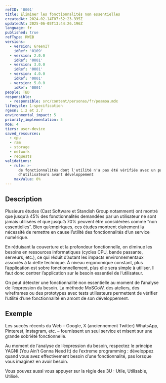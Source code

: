 ```yaml
---
refID: '0001'
title: Éliminer les fonctionnalités non essentielles
createdAt: 2024-02-14T07:52:23.335Z
updatedAt: 2025-06-05T13:44:26.196Z
language: fr
published: true
refType: RWEB
versions:
  - version: GreenIT
    idRef: '0109'
  - version: 2.0.0
    idRef: '0001'
  - version: 3.0.0
    idRef: '0001'
  - version: 4.0.0
    idRef: '0001'
  - version: 5.0.0
    idRef: '0001'
people: TBD
responsible:
  - responsible: src/content/personas/fr/poamoa.mdx
lifecycle: 1-specification
rgesn: 1.2 et 2.7
environmental_impact: 5
priority_implementation: 5
moe: 4
tiers: user-device
saved_resources:
  - cpu
  - ram
  - storage
  - network
  - requests
validations:
  - rule: >-
      de fonctionnalités dont l'utilité n'a pas été vérifiée avec un panel
      d'utilisateurs avant développement
    maxValue: 0%
---
```


## Description

Plusieurs études (Cast Software et Standish Group notamment) ont montré que jusqu’à 45% des fonctionnalités demandées par un utilisateur ne sont jamais utilisées et que jusqu’à 70% peuvent être considérées comme “non essentielles”. Bien qu’empiriques, ces études montrent clairement la nécessité de remettre en cause l’utilité des fonctionnalités d’un service numérique. 

En réduisant la couverture et la profondeur fonctionnelle, on diminue les besoins en ressources informatiques (cycles CPU, bande passante, serveurs, etc.), ce qui réduit d’autant les impacts environnementaux associés à la dette technique. À niveau ergonomique constant, plus l’application est sobre fonctionnellement, plus elle sera simple à utiliser. Il faut donc centrer l’application sur le besoin essentiel de l’utilisateur. 

On peut détecter une fonctionnalité non essentielle au moment de l’analyse de l’expression du besoin. La méthode MoSCoW, des ateliers, des wireframes ou des prototypes avec tests utilisateurs permettent de vérifier l’utilité d’une fonctionnalité en amont de son développement.

## Exemple

Les succès récents du Web – Google, X (anciennement Twitter) WhatsApp, Pinterest, Instagram, etc. – fournissent un seul service et misent sur une grande sobriété fonctionnelle. 

Au moment de l’analyse de l’expression du besoin, respectez le principe YAGNI (You Ain’t Gonna Need It) de l’extreme programming : développez quand vous avez effectivement besoin d’une fonctionnalité, pas lorsque vous imaginez en avoir besoin. 

Vous pouvez aussi vous appuyer sur la règle des 3U : Utile, Utilisable, Utilisé.
